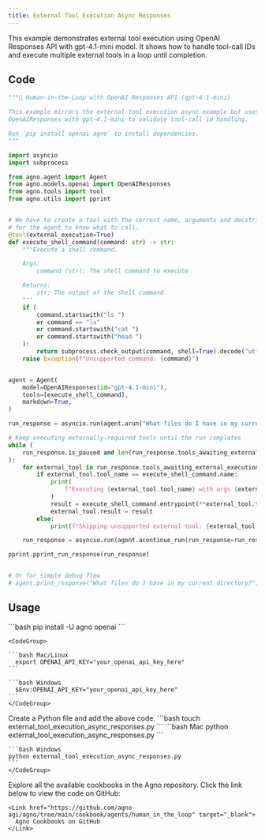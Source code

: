 ```yaml
---
title: External Tool Execution Async Responses
---
```


This example demonstrates external tool execution using OpenAI Responses API with gpt-4.1-mini model. It shows how to handle tool-call IDs and execute multiple external tools in a loop until completion.

## Code

```python external_tool_execution_async_responses.py
"""🤝 Human-in-the-Loop with OpenAI Responses API (gpt-4.1-mini)

This example mirrors the external tool execution async example but uses
OpenAIResponses with gpt-4.1-mini to validate tool-call id handling.

Run `pip install openai agno` to install dependencies.
"""

import asyncio
import subprocess

from agno.agent import Agent
from agno.models.openai import OpenAIResponses
from agno.tools import tool
from agno.utils import pprint


# We have to create a tool with the correct name, arguments and docstring
# for the agent to know what to call.
@tool(external_execution=True)
def execute_shell_command(command: str) -> str:
    """Execute a shell command.

    Args:
        command (str): The shell command to execute

    Returns:
        str: The output of the shell command
    """
    if (
        command.startswith("ls ")
        or command == "ls"
        or command.startswith("cat ")
        or command.startswith("head ")
    ):
        return subprocess.check_output(command, shell=True).decode("utf-8")
    raise Exception(f"Unsupported command: {command}")


agent = Agent(
    model=OpenAIResponses(id="gpt-4.1-mini"),
    tools=[execute_shell_command],
    markdown=True,
)

run_response = asyncio.run(agent.arun("What files do I have in my current directory?"))

# Keep executing externally-required tools until the run completes
while (
    run_response.is_paused and len(run_response.tools_awaiting_external_execution) > 0
):
    for external_tool in run_response.tools_awaiting_external_execution:
        if external_tool.tool_name == execute_shell_command.name:
            print(
                f"Executing {external_tool.tool_name} with args {external_tool.tool_args} externally"
            )
            result = execute_shell_command.entrypoint(**external_tool.tool_args)
            external_tool.result = result
        else:
            print(f"Skipping unsupported external tool: {external_tool.tool_name}")

    run_response = asyncio.run(agent.acontinue_run(run_response=run_response))

pprint.pprint_run_response(run_response)


# Or for simple debug flow
# agent.print_response("What files do I have in my current directory?")
```

## Usage

<Steps>
  <Snippet file="create-venv-step.mdx" />

  <Step title="Install libraries">
    ```bash
    pip install -U agno openai
    ```
  </Step>

  <Step title="Export your OpenAI API key">

    <CodeGroup>

    ```bash Mac/Linux
      export OPENAI_API_KEY="your_openai_api_key_here"
    ```

    ```bash Windows
      $Env:OPENAI_API_KEY="your_openai_api_key_here"
    ```
    </CodeGroup> 
  </Step>

  <Step title="Create a Python file">
    Create a Python file and add the above code.
    ```bash
    touch external_tool_execution_async_responses.py
    ```
  </Step>

  <Step title="Run Agent">
    <CodeGroup>
    ```bash Mac
    python external_tool_execution_async_responses.py
    ```
    
    ```bash Windows  
    python external_tool_execution_async_responses.py
    ```
    </CodeGroup>
  </Step>

  <Step title="Find All Cookbooks">
    Explore all the available cookbooks in the Agno repository. Click the link below to view the code on GitHub:

    <Link href="https://github.com/agno-agi/agno/tree/main/cookbook/agents/human_in_the_loop" target="_blank">
      Agno Cookbooks on GitHub
    </Link>
  </Step>
</Steps>